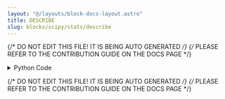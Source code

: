 ```yaml
---
layout: "@/layouts/block-docs-layout.astro"
title: DESCRIBE
slug: blocks/scipy/stats/describe
---
```


{/* DO NOT EDIT THIS FILE! IT IS BEING AUTO GENERATED */}
{/* PLEASE REFER TO THE CONTRIBUTION GUIDE ON THE DOCS PAGE */}


<PythonDocsDisplay docstring={docstring} />

<details>
<summary>Python Code</summary>

```python
from flojoy import OrderedPair, flojoy, Matrix, Scalar
import numpy as np
from collections import namedtuple
from typing import Literal

import scipy.stats


@flojoy
def DESCRIBE(
    default: OrderedPair | Matrix,
    axis: int = 0,
    ddof: int = 1,
    bias: bool = True,
    nan_policy: str = "propagate",
    select_return: Literal["nobs", "mean", "variance", "skewness", "kurtosis"] = "nobs",
) -> OrderedPair | Matrix | Scalar:
    """The DESCRIBE node is based on a numpy or scipy function.

    The description of that function is as follows:

        Compute several descriptive statistics of the passed array.

    Parameters
    ----------
    select_return : This function has returns multiple objects ['nobs', 'mean', 'variance', 'skewness', 'kurtosis'].
        Select the desired one to return.
        See the respective function docs for descriptors.
    a : array_like
        Input data.
    axis : int or None, optional
        Axis along which statistics are calculated. Default is 0.
        If None, compute over the whole array 'a'.
    ddof : int, optional
        Delta degrees of freedom (only for variance). Default is 1.
    bias : bool, optional
        If False, then the skewness and kurtosis calculations are corrected for statistical bias.
    nan_policy : {'propagate', 'raise', 'omit'}, optional
        Defines how to handle when input contains nan.
        The following options are available (default is 'propagate'):
        'propagate': returns nan
        'raise': throws an error
        'omit': performs the calculations ignoring nan values

    Returns
    -------
    DataContainer
        type 'ordered pair', 'scalar', or 'matrix'
    """

    result = scipy.stats.describe(
        a=default.y,
        axis=axis,
        ddof=ddof,
        bias=bias,
        nan_policy=nan_policy,
    )

    return_list = ["nobs", "mean", "variance", "skewness", "kurtosis"]
    if isinstance(result, tuple):
        res_dict = {}
        num = min(len(result), len(return_list))
        for i in range(num):
            res_dict[return_list[i]] = result[i]
        result = res_dict[select_return]
    else:
        result = result._asdict()
        result = result[select_return]

    if isinstance(result, np.ndarray):
        result = OrderedPair(x=default.x, y=result)
    else:
        assert isinstance(
            result, np.number | float | int
        ), f"Expected np.number, float or int for result, got {type(result)}"
        result = Scalar(c=float(result))

    return result

```

[Find this Flojoy Block on GitHub](https://github.com/flojoy-ai/blocks/blob/main/blocks/SCIPY/STATS/DESCRIBE/DESCRIBE.py)

</details>

{/* DO NOT EDIT THIS FILE! IT IS BEING AUTO GENERATED */}
{/* PLEASE REFER TO THE CONTRIBUTION GUIDE ON THE DOCS PAGE */}
